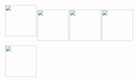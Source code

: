 <img src="jamie.jpg" width="100" align="left">
<img src="matt.jpg" width="100" align="left" style="PADDING-TOP: 15px;">
<img src="bruno.jpg" width="100" align="left" style="PADDING-TOP: 15px;">
<img src="bob.jpg" width="100" align="left" style="PADDING-TOP: 15px;">
<img src="rob.jpg" width="100" align="left" style="PADDING-TOP: 15px;">

